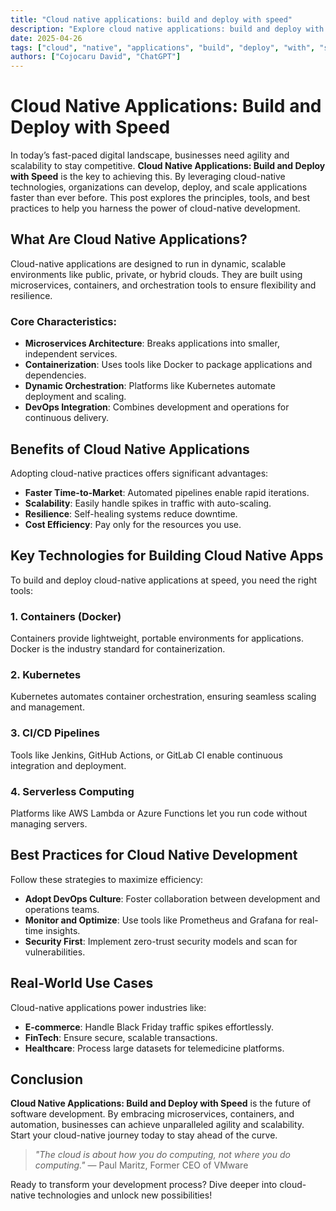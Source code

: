 ```yaml
---
title: "Cloud native applications: build and deploy with speed"
description: "Explore cloud native applications: build and deploy with speed in this detailed guide, offering insights, strategies, and practical tips to enhance your understanding and application of the topic."
date: 2025-04-26
tags: ["cloud", "native", "applications", "build", "deploy", "with", "speed"]
authors: ["Cojocaru David", "ChatGPT"]
---
```


# Cloud Native Applications: Build and Deploy with Speed  

In today’s fast-paced digital landscape, businesses need agility and scalability to stay competitive. **Cloud Native Applications: Build and Deploy with Speed** is the key to achieving this. By leveraging cloud-native technologies, organizations can develop, deploy, and scale applications faster than ever before. This post explores the principles, tools, and best practices to help you harness the power of cloud-native development.  

## What Are Cloud Native Applications?  

Cloud-native applications are designed to run in dynamic, scalable environments like public, private, or hybrid clouds. They are built using microservices, containers, and orchestration tools to ensure flexibility and resilience.  

### Core Characteristics:  
- **Microservices Architecture**: Breaks applications into smaller, independent services.  
- **Containerization**: Uses tools like Docker to package applications and dependencies.  
- **Dynamic Orchestration**: Platforms like Kubernetes automate deployment and scaling.  
- **DevOps Integration**: Combines development and operations for continuous delivery.  

## Benefits of Cloud Native Applications  

Adopting cloud-native practices offers significant advantages:  

- **Faster Time-to-Market**: Automated pipelines enable rapid iterations.  
- **Scalability**: Easily handle spikes in traffic with auto-scaling.  
- **Resilience**: Self-healing systems reduce downtime.  
- **Cost Efficiency**: Pay only for the resources you use.  

## Key Technologies for Building Cloud Native Apps  

To build and deploy cloud-native applications at speed, you need the right tools:  

### 1. Containers (Docker)  
Containers provide lightweight, portable environments for applications. Docker is the industry standard for containerization.  

### 2. Kubernetes  
Kubernetes automates container orchestration, ensuring seamless scaling and management.  

### 3. CI/CD Pipelines  
Tools like Jenkins, GitHub Actions, or GitLab CI enable continuous integration and deployment.  

### 4. Serverless Computing  
Platforms like AWS Lambda or Azure Functions let you run code without managing servers.  

## Best Practices for Cloud Native Development  

Follow these strategies to maximize efficiency:  

- **Adopt DevOps Culture**: Foster collaboration between development and operations teams.  
- **Monitor and Optimize**: Use tools like Prometheus and Grafana for real-time insights.  
- **Security First**: Implement zero-trust security models and scan for vulnerabilities.  

## Real-World Use Cases  

Cloud-native applications power industries like:  

- **E-commerce**: Handle Black Friday traffic spikes effortlessly.  
- **FinTech**: Ensure secure, scalable transactions.  
- **Healthcare**: Process large datasets for telemedicine platforms.  

## Conclusion  

**Cloud Native Applications: Build and Deploy with Speed** is the future of software development. By embracing microservices, containers, and automation, businesses can achieve unparalleled agility and scalability. Start your cloud-native journey today to stay ahead of the curve.  

> *"The cloud is about how you do computing, not where you do computing."* — Paul Maritz, Former CEO of VMware  

Ready to transform your development process? Dive deeper into cloud-native technologies and unlock new possibilities!
